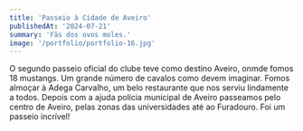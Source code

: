 ```yaml
---
title: 'Passeio à Cidade de Aveiro'
publishedAt: '2024-07-21'
summary: 'Fãs dos ovos moles.'
image: '/portfolio/portfolio-16.jpg'
---
```


O segundo passeio oficial do clube teve como destino Aveiro, onmde fomos 18 mustangs. Um grande número de cavalos como devem imaginar. Fomos almoçar à Adega Carvalho, um belo restaurante que nos serviu lindamente a todos. Depois com a ajuda polícia municipal de Aveiro passeamos pelo centro de Aveiro, pelas zonas das universidades até ao Furadouro. Foi um passeio incrível!
